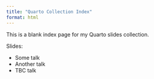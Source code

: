 ```yaml
---
title: "Quarto Collection Index"
format: html
---
```


This is a blank index page for my Quarto slides collection.

Slides:

- Some talk
- Another talk
- TBC talk
